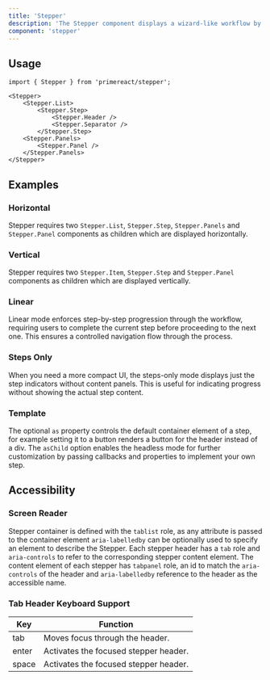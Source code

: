 ```yaml
---
title: 'Stepper'
description: 'The Stepper component displays a wizard-like workflow by guiding users through the multi-step progression.'
component: 'stepper'
---
```


## Usage

```tsx
import { Stepper } from 'primereact/stepper';
```

```tsx
<Stepper>
    <Stepper.List>
        <Stepper.Step>
            <Stepper.Header />
            <Stepper.Separator />
        </Stepper.Step>
    <Stepper.Panels>
        <Stepper.Panel />
    </Stepper.Panels>
</Stepper>
```

## Examples

### Horizontal

Stepper requires two `Stepper.List`, `Stepper.Step`, `Stepper.Panels` and `Stepper.Panel` components as children which are displayed horizontally.

<DocComponentViewer name="stepper:horizontal-demo" />

### Vertical

Stepper requires two `Stepper.Item`, `Stepper.Step` and `Stepper.Panel` components as children which are displayed vertically.

<DocComponentViewer name="stepper:vertical-demo" />

### Linear

Linear mode enforces step-by-step progression through the workflow, requiring users to complete the current step before proceeding to the next one. This ensures a controlled navigation flow through the process.

<DocComponentViewer name="stepper:linear-demo" />

### Steps Only

When you need a more compact UI, the steps-only mode displays just the step indicators without content panels. This is useful for indicating progress without showing the actual step content.

<DocComponentViewer name="stepper:steps-only-demo" />

### Template

The optional `as` property controls the default container element of a step, for example setting it to a button renders a button for the header instead of a div. The `asChild` option enables the headless mode for further customization by passing callbacks and properties to implement your own step.

<DocComponentViewer name="stepper:template-demo" />

## Accessibility

### Screen Reader

Stepper container is defined with the `tablist` role, as any attribute is passed to the container element `aria-labelledby` can be optionally used to specify an element to describe the Stepper. Each stepper header has a `tab` role and `aria-controls` to refer to the corresponding stepper content element. The content element of each stepper has `tabpanel` role, an id to match the `aria-controls` of the header and `aria-labelledby` reference to the header as the accessible name.

### Tab Header Keyboard Support

| Key   | Function                              |
| ----- | ------------------------------------- |
| tab   | Moves focus through the header.       |
| enter | Activates the focused stepper header. |
| space | Activates the focused stepper header. |
